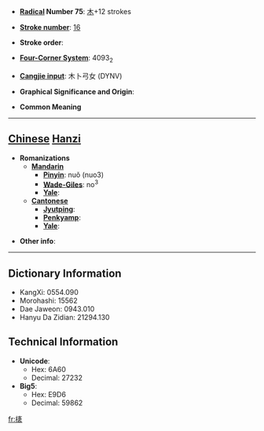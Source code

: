 * '''[[Wiktionary:Chinese radical index| Radical]] Number 75''': [[Wiktionary:Chinese radical index 木|木]]+12 strokes

* '''[[Wiktionary:Chinese total strokes index|Stroke number]]''': [[Wiktionary:Chinese total strokes index 16|16]]

* '''Stroke order''': 

* '''[[Wiktionary:Chinese four corner index|Four-Corner System]]''': 4093<sub>2</sub>

* '''[[Wiktionary:Chinese Cangjie index|Cangjie input]]''': 木卜弓女 (DYNV)

* '''Graphical Significance and Origin''': 

* '''Common Meaning'''

----

== [[Chinese]] [[Hanzi]] ==

* '''Romanizations'''
** '''[[Mandarin]]'''
*** '''[[Pinyin]]''': nuǒ (nuo3)
*** '''[[Wade-Giles]]''': no<sup>3</sup>
*** '''[[Yale]]''': 
** '''[[Cantonese]]'''
*** '''[[Jyutping]]''':
*** '''[[Penkyamp]]''': 
*** '''[[Yale]]''': 

* '''Other info''': 

----

== Dictionary Information ==

* KangXi: 0554.090
* Morohashi: 15562
* Dae Jaweon: 0943.010
* Hanyu Da Zidian: 21294.130

== Technical Information ==

* '''Unicode''':
** Hex: 6A60
** Decimal: 27232
* '''Big5''':
** Hex: E9D6
** Decimal: 59862

[[fr:橠]]